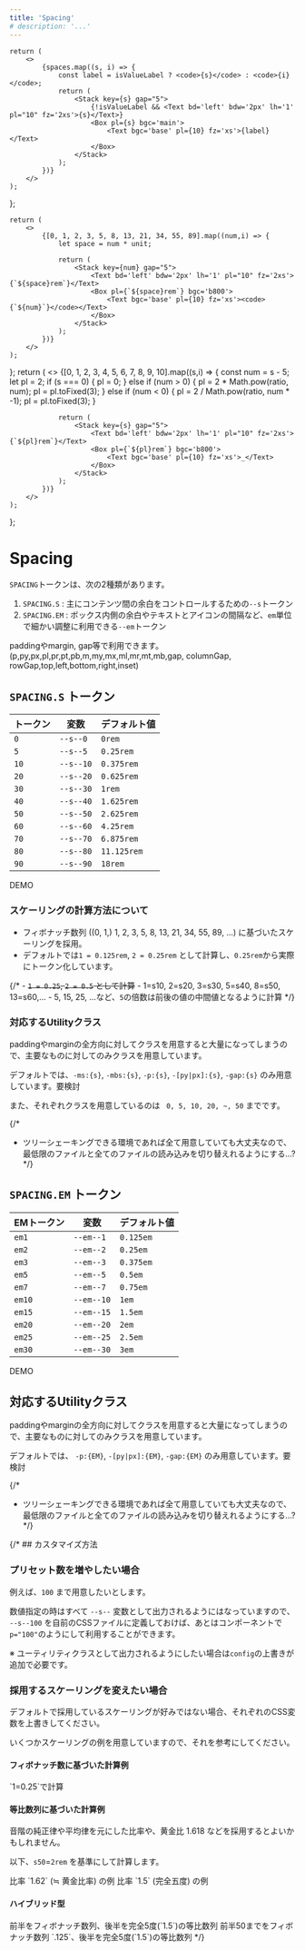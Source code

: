 ```yaml
---
title: 'Spacing'
# description: '...'
---
```




	return (
		<>
			{spaces.map((s, i) => {
				const label = isValueLabel ? <code>{s}</code> : <code>{i}</code>;
				return (
					<Stack key={s} gap="5">
						{!isValueLabel && <Text bd='left' bdw='2px' lh='1' pl="10" fz='2xs'>{s}</Text>}
						<Box pl={s} bgc='main'>
							<Text bgc='base' pl={10} fz='xs'>{label}</Text>
						</Box>
					</Stack>
				);
			})}
		</>
	);
};

	return (
		<>
			{[0, 1, 2, 3, 5, 8, 13, 21, 34, 55, 89].map((num,i) => {
				let space = num * unit;

				return (
					<Stack key={num} gap="5">
						<Text bd='left' bdw='2px' lh='1' pl="10" fz='2xs'>{`${space}rem`}</Text>
						<Box pl={`${space}rem`} bgc='b800'>
							<Text bgc='base' pl={10} fz='xs'><code>{`${num}`}</code></Text>
						</Box>
					</Stack>
				);
			})}
		</>
	);
};
	return (
		<>
			{[0, 1, 2, 3, 4, 5, 6, 7, 8, 9, 10].map((s,i) => {
				const num = s - 5;
				let pl = 2;
				if (s === 0) {
					pl = 0;
				} else if (num > 0) {
					pl = 2 * Math.pow(ratio, num);
					pl = pl.toFixed(3);
				} else if (num < 0) {
					pl = 2 / Math.pow(ratio, num * -1);
					pl = pl.toFixed(3);
				}

				return (
					<Stack key={s} gap="5">
						<Text bd='left' bdw='2px' lh='1' pl="10" fz='2xs'>{`${pl}rem`}</Text>
						<Box pl={`${pl}rem`} bgc='b800'>
							<Text bgc='base' pl={10} fz='xs'>_</Text>
						</Box>
					</Stack>
				);
			})}
		</>
	);
};


# Spacing

`SPACING`トークンは、次の2種類があります。

1. `SPACING.S` : 主にコンテンツ間の余白をコントロールするための`--s`トークン
2. `SPACING.EM` : ボックス内側の余白やテキストとアイコンの間隔など、`em`単位で細かい調整に利用できる`--em`トークン

paddingやmargin, gap等で利用できます。(p,py,px,pl,pr,pt,pb,m,my,mx,ml,mr,mt,mb,gap, columnGap, rowGap,top,left,bottom,right,inset)


## `SPACING.S` トークン

|トークン|変数|デフォルト値|
|---|---|---|
|`0`|`--s--0`|`0rem`|
|`5`|`--s--5`|`0.25rem`|
|`10`|`--s--10`|`0.375rem`|
|`20`|`--s--20`|`0.625rem`|
|`30`|`--s--30`|`1rem`|
|`40`|`--s--40`|`1.625rem`|
|`50`|`--s--50`|`2.625rem`|
|`60`|`--s--60`|`4.25rem`|
|`70`|`--s--70`|`6.875rem`|
|`80`|`--s--80`|`11.125rem`|
|`90`|`--s--90`|`18rem`|

<Demo>
	<Demo.Title>DEMO</Demo.Title>
	<Demo.Preview nogrid p={20} flowGap='s'>
		<SpacingDemos spaces={[
			0, 5, 10, 20, 30, 40, 50, 60, 70, 80, 90
		]} isValueLabel />
	</Demo.Preview>
</Demo>

### スケーリングの計算方法について

- フィボナッチ数列 ((0, 1,) 1, 2, 3, 5, 8, 13, 21, 34, 55, 89, ...) に基づいたスケーリングを採用。
- デフォルトでは`1 = 0.125rem`, `2 = 0.25rem` として計算し、`0.25rem`から実際にトークン化しています。

{/* - ~~`1 = 0.25`, `2 = 0.5` として計算~~
	- 1=s10, 2=s20, 3=s30, 5=s40, 8=s50, 13=s60,...
	- 5, 15, 25, ...など、`5`の倍数は前後の値の中間値となるように計算 */}


### 対応するUtilityクラス

paddingやmarginの全方向に対してクラスを用意すると大量になってしまうので、主要なものに対してのみクラスを用意しています。


デフォルトでは、`-ms:{s}`, `-mbs:{s}`, `-p:{s}`, `-[py|px]:{s}`, `-gap:{s}` のみ用意しています。<MemoBadge>要検討</MemoBadge>

また、それぞれクラスを用意しているのは ` 0, 5, 10, 20, ~, 50` までです。

{/* <Note preset="note">
- ツリーシェーキングできる環境であれば全て用意していても大丈夫なので、最低限のファイルと全てのファイルの読み込みを切り替えれるようにする...?
</Note> */}



## `SPACING.EM` トークン

|EMトークン|変数|デフォルト値|
|---|---|---|
|`em1`|`--em--1`|`0.125em`|
|`em2`|`--em--2`|`0.25em`|
|`em3`|`--em--3`|`0.375em`|
|`em5`|`--em--5`|`0.5em`|
|`em7`|`--em--7`|`0.75em`|
|`em10`|`--em--10`|`1em`|
|`em15`|`--em--15`|`1.5em`|
|`em20`|`--em--20`|`2em`|
|`em25`|`--em--25`|`2.5em`|
|`em30`|`--em--30`|`3em`|

<Demo>
	<Demo.Title>DEMO</Demo.Title>
	<Demo.Preview nogrid p={20} flowGap='s'>
		<SpacingDemos spaces={['em1','em2','em3','em5','em7','em10','em15','em20','em25','em30']} isValueLabel />
	</Demo.Preview>
</Demo>

## 対応するUtilityクラス

paddingやmarginの全方向に対してクラスを用意すると大量になってしまうので、主要なものに対してのみクラスを用意しています。

デフォルトでは、 `-p:{EM}`, `-[py|px]:{EM}`, `-gap:{EM}` のみ用意しています。<MemoBadge>要検討</MemoBadge>

{/* <Note preset="note">
- ツリーシェーキングできる環境であれば全て用意していても大丈夫なので、最低限のファイルと全てのファイルの読み込みを切り替えれるようにする...?
</Note> */}


{/* ## カスタマイズ方法

### プリセット数を増やしたい場合

例えば、`100` まで用意したいとします。

数値指定の時はすべて `--s--` 変数として出力されるようにはなっていますので、
`--s--100` を自前のCSSファイルに定義しておけば、あとはコンポーネントで`p="100"`のようにして利用することができます。

※ ユーティリティクラスとして出力されるようにしたい場合は`config`の上書きが追加で必要です。


### 採用するスケーリングを変えたい場合

デフォルトで採用しているスケーリングが好みではない場合、それぞれのCSS変数を上書きしてください。

いくつかスケーリングの例を用意していますので、それを参考にしてください。



#### フィボナッチ数に基づいた計算例

<Demo>
	<Demo.Title>`1=0.25`で計算</Demo.Title>
	<Demo.Preview nogrid p={20} flowGap='15'>
		<FiboCalcDemos unit={0.25}/>
	</Demo.Preview>
</Demo>


#### 等比数列に基づいた計算例

音階の純正律や平均律を元にした比率や、黄金比 1.618 などを採用するとよいかもしれません。

以下、`s50`=`2rem` を基準にして計算します。

<Demo>
	<Demo.Title>比率 `1.62` (≒ 黄金比率) の例</Demo.Title>
	<Demo.Preview nogrid p={20} flowGap='15'>
		<RatioCalcDemos ratio={1.62} />
	</Demo.Preview>
</Demo>

<Demo>
	<Demo.Title>比率 `1.5` (完全五度) の例</Demo.Title>
	<Demo.Preview nogrid p={20} flowGap='15'>
		<RatioCalcDemos ratio={1.5} />
	</Demo.Preview>
</Demo>


#### ハイブリッド型

<Demo>
	<Demo.Title>前半をフィボナッチ数列、後半を完全5度(`1.5`)の等比数列</Demo.Title>
	<Demo.Preview nogrid p={20} flowGap='15'>
		<SpacingDemos spaces={[
			'0rem',
			'0.25rem',
			'0.5rem',
			'0.75rem',
			'1.25rem',
			'2rem',
			'3rem',
			'4.5rem',
			'6.75rem',
			'10.125rem',
			'15.2rem', // 15.188
		]} />
	</Demo.Preview>
</Demo>

<Demo>
	<Demo.Title>前半50までをフィボナッチ数列 `.125`、後半を完全5度(`1.5`)の等比数列</Demo.Title>
	<Demo.Preview nogrid p={20} flowGap='15'>
		<SpacingDemos spaces={[
			'0rem',
			'0.25rem',
			'0.375rem',
			'0.625rem',
			'1rem',
			'1.625rem', 
			'2.625rem',
			'4.25rem',
			'6.375rem',
			'9.5rem',
			'14.325rem',
		]} />
	</Demo.Preview>
</Demo> */}
